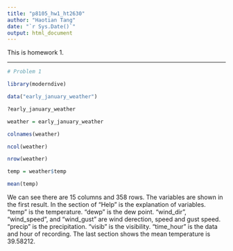 ```yaml
---
title: "p8105_hw1_ht2630"
author: "Haotian Tang"
date: "`r Sys.Date()`"
output: html_document
---
```


This is homework 1. 

___

```r
# Problem 1

library(moderndive)

data("early_january_weather")

?early_january_weather

weather = early_january_weather

colnames(weather)

ncol(weather)

nrow(weather)

temp = weather$temp

mean(temp)
```

We can see there are 15 columns and 358 rows. The variables are shown in the first result. In the section of "Help" is the explanation of variables. "temp" is the temperature. "dewp" is the dew point. "wind_dir", "wind_speed", and "wind_gust" are wind derection, speed and gust speed. "precip" is the precipitation. "visib" is the visibility. "time_hour" is the data and hour of recording. The last section shows the mean temperature is 39.58212. 
